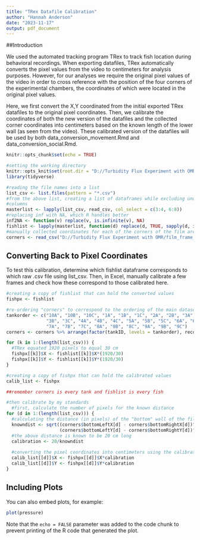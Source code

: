 ```yaml
---
title: "TRex Datafile Calibration"
author: "Hannah Anderson"
date: "2023-11-17"
output: pdf_document
---
```


##Introduction

We used the automated tracking program TRex to track fish location during
behavioral recordings. When exporting datafiles, TRex automatically converts the
pixel values from the video to centimeters for analysis purposes. However,
for our analyses we require the original pixel values of the video in order to
cross reference with the position of the four corners of the experimental
chambers, the coordinates of which were located in the original pixel values.

Here, we first convert the X,Y coordinated from the initial exported TRex
datafiles to the original pixel coordinates. Then, we calibrate the coordinates
of both the new version of the datafiles and the collected corner coordinates
into centimeters based on the known length of the lower wall (as seen from the
video). These calibrated version of the datafiles will be used by both
data_conversion_movement.Rmd and data_conversion_social.Rmd.

```r
knitr::opts_chunk$set(echo = TRUE)

#setting the working directory
knitr::opts_knit$set(root.dir = "D://Turbidity Flux Experiment with OMR/CSV_datafiles")
library(tidyverse)
```

```r
#reading the file names into a list
list_csv <- list.files(pattern = "*.csv")
#from the above list, creating a list of dataframes while excluding unused
#columns
masterlist <- lapply(list_csv, read_csv, col_select = c(3:4, 6:8))
#replacing inf with NA, which R handles better
inf2NA <- function(v) replace(v, is.infinite(v), NA)
fishlist <- lapply(masterlist, function(d) replace(d, TRUE, sapply(d, inf2NA)))
#manually collected coordinates for each of the corners of the film area in pixels
corners <- read_csv("D://Turbidity Flux Experiment with OMR/film_frame_coordinates.csv")
```

## Converting Back to Pixel Coordinates

To test this calibration, determine which fishlist dataframe corresponds to
which raw .csv file using list_csv. Then, in Excel, manually calibrate a few
frames and check how these correspond to those calibrated here.

```r
#creating a copy of fishlist that can hold the converted values
fishpx <- fishlist

#re-ordering "corners" to correspond to the ordering of the main dataset
tankorder <- c("10A", "10B", "10C", "1A", "1B", "1C", "2A", "2B", "3A",
               "3B", "3C", "4A", "4B", "4C", "5A", "5B", "5C", "6A", "6B", "6C",
               "7A", "7B", "7C", "8A", "8B", "8C", "9A", "9B", "9C")
corners <- corners %>% arrange(factor(tankID, levels = tankorder), recording)

for (k in 1:(length(list_csv))) {
  #TRex equated 1920 pixels to equal 30 cm
  fishpx[[k]]$X <- fishlist[[k]]$X*(1920/30)
  fishpx[[k]]$Y <- fishlist[[k]]$Y*(1920/30)
}

#creating a copy of fishpx that can hold the calibrated values
calib_list <- fishpx

##remember corners is every tank and fishlist is every fish

#then calibrate by my standards
  #first, calculate the number of pixels for the known distance
for (d in 1:(length(list_csv))) {
  #calculating the distance (in pixels) of the "bottom" wall of the film area
  knowndist <- sqrt((corners$bottomLeftX[d] - corners$bottomRightX[d])^2 + 
                    (corners$bottomLeftY[d] - corners$bottomRightY[d])^2)
  #the above distance is known to be 20 cm long
  calibration <- 20/knowndist
  
  #converting the pixel coordinates into centimeters using the calibration value
  calib_list[[d]]$X <- fishpx[[d]]$X*calibration
  calib_list[[d]]$Y <- fishpx[[d]]$Y*calibration
}
```

## Including Plots

You can also embed plots, for example:

```r
plot(pressure)
```

Note that the `echo = FALSE` parameter was added to the code chunk to prevent printing of the R code that generated the plot.
